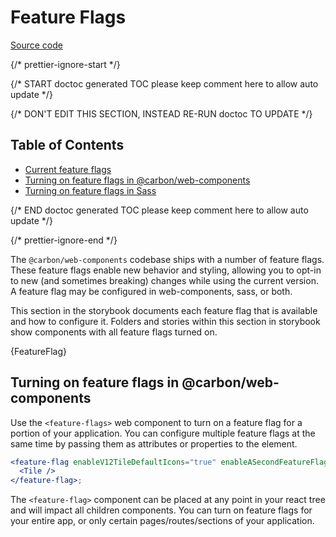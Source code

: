 
<Meta title="Introduction/Feature Flags" />

# Feature Flags

[Source code](https://github.com/carbon-design-system/carbon/tree/main/packages/web-components/src/components/feature-flags)

{/* prettier-ignore-start */}

{/* START doctoc generated TOC please keep comment here to allow auto update */}

{/* DON'T EDIT THIS SECTION, INSTEAD RE-RUN doctoc TO UPDATE */}

## Table of Contents

* [Current feature flags](#current-feature-flags)
* [Turning on feature flags in @carbon/web-components](#turning-on-feature-flags-in-web-components)
* [Turning on feature flags in Sass](#turning-on-feature-flags-in-sass)

{/* END doctoc generated TOC please keep comment here to allow auto update */}

{/* prettier-ignore-end */}

The `@carbon/web-components` codebase ships with a number of feature flags. These feature
flags enable new behavior and styling, allowing you to opt-in to new (and
sometimes breaking) changes while using the current version. A feature flag may
be configured in web-components, sass, or both.

This section in the storybook documents each feature flag that is available and
how to configure it. Folders and stories within this section in storybook show
components with all feature flags turned on.

<Markdown>{FeatureFlag}</Markdown>

## Turning on feature flags in @carbon/web-components

Use the `<feature-flags>` web component to turn on a feature flag for a portion of your
application. You can configure multiple feature flags at the same time by passing them as attributes or properties to the element.

```jsx
<feature-flag enableV12TileDefaultIcons="true" enableASecondFeatureFlag="true">
  <Tile />
</feature-flag>;
```

The `<feature-flag>` component can be placed at any point in your react tree and
will impact all children components. You can turn on feature flags for your
entire app, or only certain pages/routes/sections of your application.